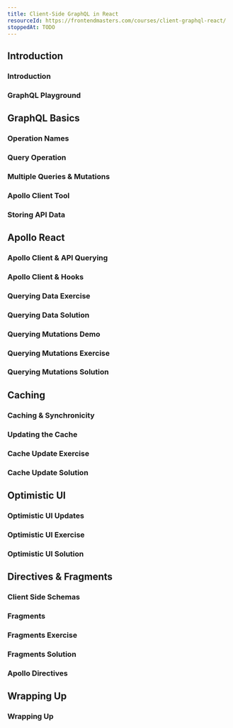 ```yaml
---
title: Client-Side GraphQL in React
resourceId: https://frontendmasters.com/courses/client-graphql-react/
stoppedAt: TODO
---
```


## Introduction

### Introduction

### GraphQL Playground

## GraphQL Basics

### Operation Names

### Query Operation

### Multiple Queries & Mutations

### Apollo Client Tool

### Storing API Data

## Apollo React

### Apollo Client & API Querying

### Apollo Client & Hooks

### Querying Data Exercise

### Querying Data Solution

### Querying Mutations Demo

### Querying Mutations Exercise

### Querying Mutations Solution

## Caching

### Caching & Synchronicity

### Updating the Cache

### Cache Update Exercise

### Cache Update Solution

## Optimistic UI

### Optimistic UI Updates

### Optimistic UI Exercise

### Optimistic UI Solution

## Directives & Fragments

### Client Side Schemas

### Fragments

### Fragments Exercise

### Fragments Solution

### Apollo Directives

## Wrapping Up

### Wrapping Up
